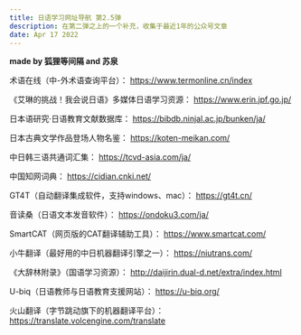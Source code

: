 ---
title: 日语学习网址导航 第2.5弹
description: 在第二弹之上的一个补充，收集于最近1年的公众号文章
date: Apr 17 2022
---

**made by 狐狸等间隔 and 苏泉**

术语在线（中-外术语查询平台）：
https://www.termonline.cn/index

《艾琳的挑战！我会说日语》多媒体日语学习资源：
https://www.erin.jpf.go.jp/

日本语研究·日语教育文献数据库：
https://bibdb.ninjal.ac.jp/bunken/ja/

日本古典文学作品登场人物名鉴：
https://koten-meikan.com/

中日韩三语共通词汇集：
https://tcvd-asia.com/ja/

中国知网词典：
https://cidian.cnki.net/

GT4T（自动翻译集成软件，支持windows、mac）：
https://gt4t.cn/

音读桑（日语文本发音软件）：
https://ondoku3.com/ja/

SmartCAT（网页版的CAT翻译辅助工具）：
https://www.smartcat.com/

小牛翻译（最好用的中日机器翻译引擎之一）：
https://niutrans.com/

《大辞林附录》（国语学习资源）：
http://daijirin.dual-d.net/extra/index.html

U-biq（日语教师与日语教育支援网站）：
https://u-biq.org/

火山翻译（字节跳动旗下的机器翻译平台）：
https://translate.volcengine.com/translate

